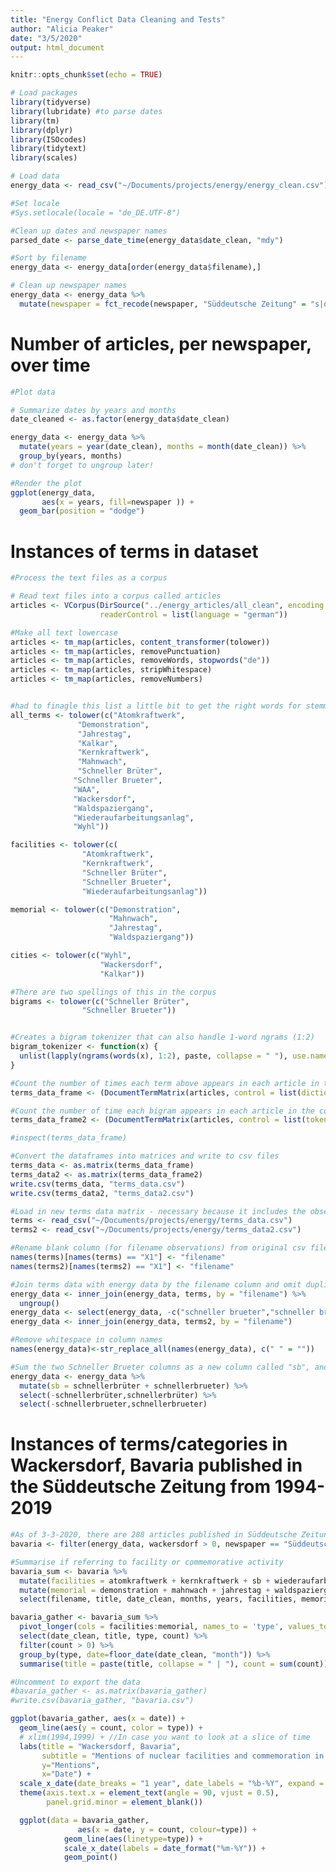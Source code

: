 ```yaml
---
title: "Energy Conflict Data Cleaning and Tests"
author: "Alicia Peaker"
date: "3/5/2020"
output: html_document
---
```


```r
knitr::opts_chunk$set(echo = TRUE)

# Load packages
library(tidyverse)
library(lubridate) #to parse dates
library(tm)
library(dplyr)
library(ISOcodes)
library(tidytext)
library(scales)

# Load data
energy_data <- read_csv("~/Documents/projects/energy/energy_clean.csv")

#Set locale
#Sys.setlocale(locale = "de_DE.UTF-8")
```


```r
#Clean up dates and newspaper names
parsed_date <- parse_date_time(energy_data$date_clean, "mdy")

#Sort by filename
energy_data <- energy_data[order(energy_data$filename),]

# Clean up newspaper names
energy_data <- energy_data %>% 
  mutate(newspaper = fct_recode(newspaper, "Süddeutsche Zeitung" = "s|ddeutsche.de", "Süddeutsche Zeitung" = "Sueddeutsche Zeitung", "Süddeutsche Zeitung" = "süddeutsche.de", "Süddeutsche Zeitung" = "Süddeutsche Zeitung (inkl. Regionalausgaben)")) 

```


# Number of articles, per newspaper, over time

```r
#Plot data

# Summarize dates by years and months
date_cleaned <- as.factor(energy_data$date_clean)

energy_data <- energy_data %>%
  mutate(years = year(date_clean), months = month(date_clean)) %>%
  group_by(years, months)
# don't forget to ungroup later!

#Render the plot
ggplot(energy_data,
       aes(x = years, fill=newspaper )) +
  geom_bar(position = "dodge")

```

# Instances of terms in dataset

```r

#Process the text files as a corpus

# Read text files into a corpus called articles
articles <- VCorpus(DirSource("../energy_articles/all_clean", encoding = "UTF-8"),
                    readerControl = list(language = "german"))

#Make all text lowercase
articles <- tm_map(articles, content_transformer(tolower))
articles <- tm_map(articles, removePunctuation) 
articles <- tm_map(articles, removeWords, stopwords("de"))
articles <- tm_map(articles, stripWhitespace)
articles <- tm_map(articles, removeNumbers)


#had to finagle this list a little bit to get the right words for stemming
all_terms <- tolower(c("Atomkraftwerk", 
               "Demonstration", 
               "Jahrestag", 
               "Kalkar",
               "Kernkraftwerk",
               "Mahnwach",
               "Schneller Brüter",
              "Schneller Brueter",
              "WAA",
              "Wackersdorf",
              "Waldspaziergang",
              "Wiederaufarbeitungsanlag",
              "Wyhl"))

facilities <- tolower(c(
                "Atomkraftwerk",
                "Kernkraftwerk",
                "Schneller Brüter",
                "Schneller Brueter",
                "Wiederaufarbeitungsanlag"))

memorial <- tolower(c("Demonstration",
                      "Mahnwach",
                      "Jahrestag",
                      "Waldspaziergang"))

cities <- tolower(c("Wyhl",
                    "Wackersdorf",
                    "Kalkar"))

#There are two spellings of this in the corpus
bigrams <- tolower(c("Schneller Brüter",
                "Schneller Brueter"))


#Creates a bigram tokenizer that can also handle 1-word ngrams (1:2)
bigram_tokenizer <- function(x) {
  unlist(lapply(ngrams(words(x), 1:2), paste, collapse = " "), use.names = FALSE)
}

#Count the number of times each term above appears in each article in the corpus, includes appearances of word in title
terms_data_frame <- (DocumentTermMatrix(articles, control = list(dictionary = all_terms, stemming = TRUE)))

#Count the number of time each bigram appears in each article in the corpus, includes appearances of word in title
terms_data_frame2 <- (DocumentTermMatrix(articles, control = list(tokenizer = bigram_tokenizer, dictionary = bigrams)))

#inspect(terms_data_frame)

#Convert the dataframes into matrices and write to csv files
terms_data <- as.matrix(terms_data_frame)
terms_data2 <- as.matrix(terms_data_frame2)
write.csv(terms_data, "terms_data.csv")
write.csv(terms_data2, "terms_data2.csv")

#Load in new terms data matrix - necessary because it includes the observation id (filename) in the first column
terms <- read_csv("~/Documents/projects/energy/terms_data.csv")
terms2 <- read_csv("~/Documents/projects/energy/terms_data2.csv")

#Rename blank column (for filename observations) from original csv file 
names(terms)[names(terms) == "X1"] <- "filename" 
names(terms2)[names(terms2) == "X1"] <- "filename" 

#Join terms data with energy data by the filename column and omit duplicated columns without data (because initial processing of all_terms can't handle bigrams)
energy_data <- inner_join(energy_data, terms, by = "filename") %>% 
  ungroup()
energy_data <- select(energy_data, -c("schneller brueter","schneller brüter"))
energy_data <- inner_join(energy_data, terms2, by = "filename")

#Remove whitespace in column names
names(energy_data)<-str_replace_all(names(energy_data), c(" " = ""))

#Sum the two Schneller Brueter columns as a new column called "sb", and move them to the end (to make selecting column ranges easier in future functions)
energy_data <- energy_data %>% 
  mutate(sb = schnellerbrüter + schnellerbrueter) %>% 
  select(-schnellerbrüter,schnellerbrüter) %>% 
  select(-schnellerbrueter,schnellerbrueter)

```

# Instances of terms/categories in Wackersdorf, Bavaria published in the Süddeutsche Zeitung from 1994-2019


```r


#As of 3-3-2020, there are 288 articles published in Süddeutsche Zeitung that mention Wackersdorf (322 in total corpus)
bavaria <- filter(energy_data, wackersdorf > 0, newspaper == "Süddeutsche Zeitung") 

#Summarise if referring to facility or commemorative activity
bavaria_sum <- bavaria %>% 
  mutate(facilities = atomkraftwerk + kernkraftwerk + sb + wiederaufarbeitungsanlag + waa) %>% 
  mutate(memorial = demonstration + mahnwach + jahrestag + waldspaziergang) %>% 
  select(filename, title, date_clean, months, years, facilities, memorial)

bavaria_gather <- bavaria_sum %>% 
  pivot_longer(cols = facilities:memorial, names_to = 'type', values_to = 'count') %>% 
  select(date_clean, title, type, count) %>% 
  filter(count > 0) %>% 
  group_by(type, date=floor_date(date_clean, "month")) %>% 
  summarise(title = paste(title, collapse = " | "), count = sum(count))

#Uncomment to export the data
#bavaria_gather <- as.matrix(bavaria_gather)
#write.csv(bavaria_gather, "bavaria.csv")

ggplot(bavaria_gather, aes(x = date)) +
  geom_line(aes(y = count, color = type)) +
  # xlim(1994,1999) + //In case you want to look at a slice of time
  labs(title = "Wackersdorf, Bavaria",
       subtitle = "Mentions of nuclear facilities and commemoration in the Süddeutsche Zeitung from 1994-2019",
       y="Mentions",
       x="Date") +
  scale_x_date(date_breaks = "1 year", date_labels = "%b-%Y", expand = c(0,0), limits = as.Date(c("1994-01-01", "2020-01-01"))) +
  theme(axis.text.x = element_text(angle = 90, vjust = 0.5),
        panel.grid.minor = element_blank())

  ggplot(data = bavaria_gather,
               aes(x = date, y = count, colour=type)) +
            geom_line(aes(linetype=type)) +
            scale_x_date(labels = date_format("%m-%Y")) +
            geom_point()

```
